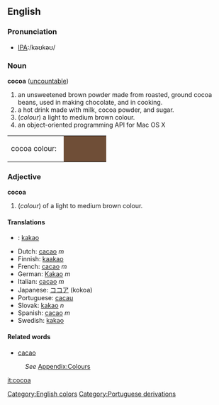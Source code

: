 {{wikipedia}}
==English==
[[Category:English colors]]

===Pronunciation===
*[[w:International Phonetic Alphabet|IPA]]:/kəʊkəʊ/

===Noun===
'''cocoa''' ([[uncountable]])
#an unsweetened brown powder made from roasted, ground cocoa beans, used in making chocolate, and in cooking.
#a hot drink made with milk, cocoa powder, and sugar.
#(''colour'') a light to medium brown colour.
#an object-oriented programming API for Mac OS X
<table><tr><td>cocoa colour: &nbsp;</td>
<td bgcolor="#6F4E37" width="80">&nbsp; </td></tr></table>

===Adjective===
'''cocoa'''
#(''colour'') of a light to medium brown colour.

====Translations====
*{{da}}: [[kakao]]
*Dutch: [[cacao]] ''m''
*Finnish: [[kaakao]]
*French: [[cacao]] ''m''
*German: [[Kakao]] ''m''
*Italian: [[cacao]] ''m''
*Japanese: [[ココア]] (kokoa)
*Portuguese: [[cacau]]
*Slovak: [[kakao]] ''n''
*Spanish: [[cacao]] ''m''
*Swedish: [[kakao]]

====Related words====

*[[cacao]]
:''See'' [[Wiktionary_Appendix:Colours|Appendix:Colours]]

[[it:cocoa]]
[[Category:Portuguese derivations]]